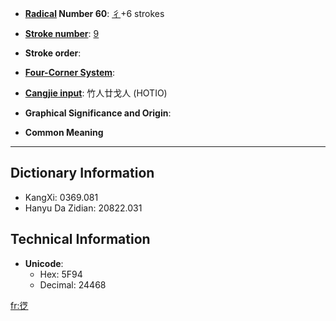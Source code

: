 * '''[[Wiktionary:Chinese radical index| Radical]] Number 60''': [[Wiktionary:Chinese radical index 彳|彳]]+6 strokes

* '''[[Wiktionary:Chinese total strokes index|Stroke number]]''': [[Wiktionary:Chinese total strokes index 9|9]]

* '''Stroke order''': 

* '''[[Wiktionary:Chinese four corner index|Four-Corner System]]''': 

* '''[[Wiktionary:Chinese Cangjie index|Cangjie input]]''': 竹人廿戈人 (HOTIO)

* '''Graphical Significance and Origin''': 

* '''Common Meaning'''

----

== Dictionary Information ==

* KangXi: 0369.081
* Hanyu Da Zidian: 20822.031

== Technical Information ==

* '''Unicode''':
** Hex: 5F94
** Decimal: 24468

[[fr:徔]]